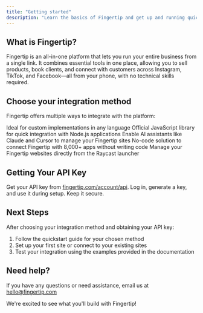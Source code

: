 ```yaml
---
title: "Getting started"
description: "Learn the basics of Fingertip and get up and running quickly"
---
```


## What is Fingertip?

Fingertip is an all-in-one platform that lets you run your entire business from a single link. It combines essential tools in one place, allowing you to sell products, book clients, and connect with customers across Instagram, TikTok, and Facebook—all from your phone, with no technical skills required.

## Choose your integration method

Fingertip offers multiple ways to integrate with the platform:

<CardGroup cols={2}>
  <Card title="REST API" icon="code" href="/rest-api">
    Ideal for custom implementations in any language
  </Card>
  <Card title="Node.js SDK" icon="js" href="/node-sdk">
    Official JavaScript library for quick integration with Node.js applications
  </Card>
  <Card title="Model Context Protocol (MCP)" icon="robot" href="/mcp">
    Enable AI assistants like Claude and Cursor to manage your Fingertip sites
  </Card>
  <Card title="Zapier integration" icon="bolt" href="/zapier-integration">
    No-code solution to connect Fingertip with 8,000+ apps without writing code
  </Card>
  <Card title="Raycast extension" icon="command" href="/raycast-extension">
    Manage your Fingertip websites directly from the Raycast launcher
  </Card>
</CardGroup>

## Getting Your API Key

Get your API key from [fingertip.com/account/api](https://fingertip.com/account/api). Log in, generate a key, and use it during setup. Keep it secure.

## Next Steps

After choosing your integration method and obtaining your API key:

1. Follow the quickstart guide for your chosen method
2. Set up your first site or connect to your existing sites
3. Test your integration using the examples provided in the documentation

## Need help?

If you have any questions or need assistance, email us at [hello@fingertip.com](mailto:hello@fingertip.com)

We're excited to see what you'll build with Fingertip!
